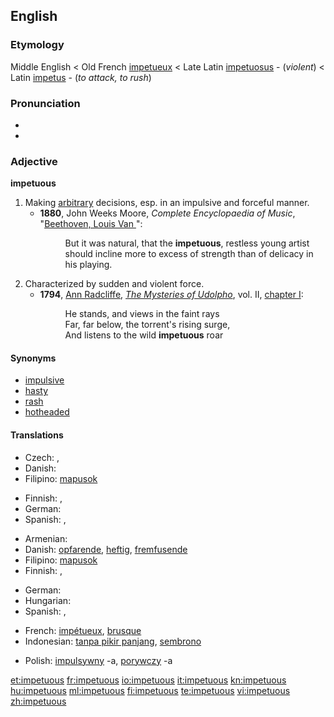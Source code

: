 ==English==

===Etymology===
Middle English < Old French [[impetueux]] < Late Latin [[impetuosus]] - (''violent'') < Latin [[impetus]] - (''to attack, to rush'')

===Pronunciation===
* {{IPA|/imˈpɛtʃuəs/}}
* {{audio|En-us-impetuous.ogg|Audio (US)}}

===Adjective===
'''impetuous'''

# Making [[arbitrary]] decisions, esp. in an impulsive and forceful manner.
#*'''1880''', John Weeks Moore, ''Complete Encyclopaedia of Music'', "[[s:Complete Encyclopaedia of Music/B/Beethoven, Louis Van|Beethoven, Louis Van ]]":
#*:But it was natural, that the '''impetuous''', restless young artist should incline more to excess of strength than of delicacy in his playing.
# Characterized by sudden and violent force.
#*'''1794''', [[w:Ann Radcliffe|Ann Radcliffe]], ''[[w:The Mysteries of Udolpho|The Mysteries of Udolpho]]'', vol. II, [[s:The Mysteries of Udolpho/Volume II/Chapter I|chapter I]]:
#*:He stands, and views in the faint rays<br>Far, far below, the torrent's rising surge,<br>And listens to the wild '''impetuous''' roar

====Synonyms====
* [[impulsive]]
* [[hasty]]
* [[rash]]
* [[hotheaded]]

====Translations====
{{trans-top|describing one who makes arbitrary decisions}}
* Czech: {{t-|cs|unáhlený|m}}, {{t-|cs|zbrklý|m}}
* Danish: {{t-|da|impulsiv}}
* Filipino: [[mapusok]]
{{trans-mid}}
* Finnish: {{t-|fi|harkitsematon}}, {{t-|fi|äkkinäinen}}
* German: {{t+|de|ungestüm}}
* Spanish: {{t-|es|impulsivo|m}}, {{t-|es|impulsiva|f}}
{{trans-bottom}}

{{trans-top|characterized by sudden and violent force}}
* Armenian: {{t|hy|բուռն|tr=buṙn|sc=Armn}}
* Danish: [[opfarende]], [[heftig]], [[fremfusende]]
* Filipino: [[mapusok]]
* Finnish: {{t-|fi|äkkinäinen}}, {{t+|fi|kiihkeä}}
{{trans-mid}}
* German: {{t+|de|ungestüm}}
* Hungarian: {{t|hu|indulatos}}
* Spanish: {{t-|es|impetuoso|m}}, {{t-|es|impetuosa|f}}
{{trans-bottom}}

{{checktrans-top}}
* French: [[impétueux]], [[brusque]]
* Indonesian: [[tanpa pikir panjang]], [[sembrono]]
{{checktrans-mid}}
* Polish: [[impulsywny]] -a, [[porywczy]] -a
{{checktrans-bottom}}

[[et:impetuous]]
[[fr:impetuous]]
[[io:impetuous]]
[[it:impetuous]]
[[kn:impetuous]]
[[hu:impetuous]]
[[ml:impetuous]]
[[fi:impetuous]]
[[te:impetuous]]
[[vi:impetuous]]
[[zh:impetuous]]